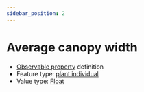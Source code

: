 ```yaml
---
sidebar_position: 2
---
```



# Average canopy width

- [Observable property](/viewers/dawe-vocabs?uri=https://linked.data.gov.au/def/test/dawe-cv/5471254f-01e0-4201-8e15-888bb26b8fa5) definition
- Feature type: [plant individual](http://linked.data.gov.au/def/tern-cv/60d7edf8-98c6-43e9-841c-e176c334d270)
- Value type: [Float](https://w3id.org/tern/ontologies/tern/Float)


<Example protocolModule="recruitment-survivorship" observableProperty="https://linked.data.gov.au/def/test/dawe-cv/5471254f-01e0-4201-8e15-888bb26b8fa5" />
